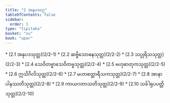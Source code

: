 ```yaml
---
title: "2 အနုပဒဝဂ္ဂ"
tableOfContents: false
sidebar:
  order: 3
type: "tipitaka"
basket: "su"
book: "upar"
---
```



<DynamicBreadcrumb />



<TableOfContents book="upar" section="2">
* [2.1 အနုပဒသုတ္တ](2/2-1)
* [2.2 ဆဗ္ဗိသောဓနသုတ္တ](2/2-2)
* [2.3 သပ္ပုရိသသုတ္တ](2/2-3)
* [2.4 သေဝိတဗ္ဗာသေဝိတဗ္ဗသုတ္တ](2/2-4)
* [2.5 ဗဟုဓာတုကသုတ္တ](2/2-5)
* [2.6 ဣသိဂိလိသုတ္တ](2/2-6)
* [2.7 မဟာစတ္တာရီသကသုတ္တ](2/2-7)
* [2.8 အာနာပါနဿတိသုတ္တ](2/2-8)
* [2.9 ကာယဂတာသတိသုတ္တ](2/2-9)
* [2.10 သင်္ခါရုပပတ္တိသုတ္တ](2/2-10)
</TableOfContents>